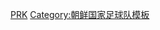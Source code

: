 {{National squad
 | name      = 2011年亚洲杯足球赛朝鲜参赛名单
 | bg        = red
 | fg        = white
 | flag      = North Korea
 | country   = 朝鲜
 | team link = 朝鲜国家足球队
 | comp link = 2011年亚洲杯足球赛
 | comp      = 2011年亚洲杯足球赛
 | p1        = [[李明國]]
 | p2        = [[車正赫]]
 | p3        = [[李俊一]]
 | p4        = [[朴男哲]]
 | p5        = [[李光川]]
 | p6        = [[崔敏鎬]]
 | p7        = [[梁勇基]]
 | p8        = [[志尹南]]
 | p9        = [[鄭大世]]
 | p10       = [[洪映早]] <small>([[隊長 (足球)|隊長]])</small>
 | p11       = [[文人國]]
 | p12       = [[全光益]]
 | p13       = [[朴哲鎮]]
 | p14       = [[朴南哲]]
 | p15       = [[金永峻]]
 | p16       = [[崔金哲]]
 | p17       = [[安英學]]
 | p18       = [[金明吉]]
 | p19       = [[安哲赫]]
 | p20       = [[李光赫]]
 | p21       = [[朴哲民 (足球運動員)|朴哲民]]
 | p22       = [[李光一]]
 | p23       = [[金國榛]]
 | coach     = [[趙東燮]]
}}<noinclude>
[[Category:2011年亚洲杯足球赛参赛名单模板|PRK]]
[[Category:朝鲜国家足球队模板]]
</noinclude>